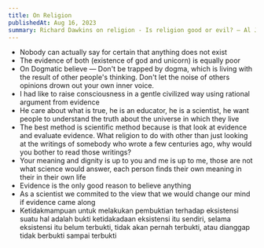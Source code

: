 ```yaml
---
title: On Religion
publishedAt: Aug 16, 2023
summary: Richard Dawkins on religion - Is religion good or evil? — Al Jazeera English
---
```


- Nobody can actually say for certain that anything does not exist
- The evidence of both (existence of god and unicorn) is equally poor
- On Dogmatic believe — Don't be trapped by dogma, which is living with the result of other people's thinking. Don't let the noise of others opinions drown out your own inner voice.
- I had like to raise consciousness in a gentle civilized way using rational argument from evidence
- He care about what is true, he is an educator, he is a scientist, he want people to understand the truth about the universe in which they live
- The best method is scientific method because is that look at evidence and evaluate evidence. What religion to do with other than just looking at the writings of somebody who wrote a few centuries ago, why would you bother to read those writings?
- Your meaning and dignity is up to you and me is up to me, those are not what science would answer, each person finds their own meaning in their in their own life
- Evidence is the only good reason to believe anything
- As a scientist we commited to the view that we would change our mind if evidence came along
- Ketidakmampuan untuk melakukan pembuktian terhadap eksistensi suatu hal adalah bukti ketidakadaan eksistensi itu sendiri, selama eksistensi itu belum terbukti, tidak akan pernah terbukti, atau dianggap tidak berbukti sampai terbukti
